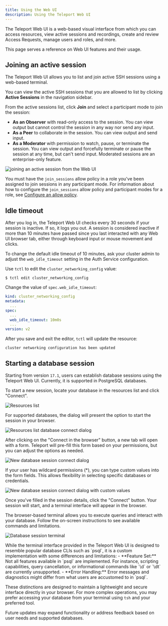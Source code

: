 ```yaml
---
title: Using the Web UI
description: Using the Teleport Web UI
---
```

The Teleport Web UI is a web-based visual interface from which you can access resources,
view active sessions and recordings, create and review Access Requests,
manage users and roles, and more.

This page serves a reference on Web UI features and their usage.

## Joining an active session

The Teleport Web UI allows you to list and join active SSH sessions using a web-based terminal.

You can view the active SSH sessions that you are allowed to list by clicking **Active Sessions** in the navigation sidebar.

From the active sessions list, click **Join** and select a participant mode to join the session:

- **As an Observer** with read-only access to the session. You can view output but cannot control the session in any way nor
  send any input.
- **As a Peer** to collaborate in the session. You can view output and send input.
- **As a Moderator** with permission to watch, pause, or terminate the session. You can view output and forcefully terminate
  or pause the session at any time, but can't send input. Moderated sessions are an enterprise-only feature.

![joining an active session from the Web UI](../../img/webui-active-session.png)

You must have the `join_sessions` allow policy in a role you've been assigned to join sessions in any participant mode.
For information about how to configure the `join_sessions` allow policy and participant modes for a role, see
[Configure an allow policy](../zero-trust-access/access-controls/guides/joining-sessions.mdx).

## Idle timeout

After you log in, the Teleport Web UI checks every 30 seconds if your session is inactive. If so, it
logs you out. A session is considered inactive if more than 10 minutes have passed since you last
interacted with any Web UI browser tab, either through keyboard input or mouse movement and clicks.

To change the default idle timeout of 10 minutes, ask your cluster admin to adjust the
`web_idle_timeout` setting in the Auth Service configuration.

Use `tctl` to edit the `cluster_networking_config` value:

```code
$ tctl edit cluster_networking_config
```

Change the value of `spec.web_idle_timeout`:

```yaml
kind: cluster_networking_config
metadata:
  ...
spec:
  ...
  web_idle_timeout: 10m0s
  ...
version: v2
```

After you save and exit the editor, `tctl` will update the resource:

```text
cluster networking configuration has been updated
```

## Starting a database session

Starting from version `17.1`, users can establish database sessions using the
Teleport Web UI. Currently, it is supported in PostgreSQL databases.

To start a new session, locate your database in the resources list and click
"Connect".

![Resources list](../../img/connect-your-client/webui-db-sessions/resources-list.png)

For supported databases, the dialog will present the option to start
the session in your browser.

![Resources list database connect dialog](../../img/connect-your-client/webui-db-sessions/resources-connect-dialog.png)

After clicking on the "Connect in the browser" button, a new tab will open with
a form. Teleport will pre-fill this form based on your permissions, but you can
adjust the options as needed.

![New database session connect dialog](../../img/connect-your-client/webui-db-sessions/connect-dialog.png)

If your user has wildcard permissions (*), you can type custom values into the
form fields. This allows flexibility in selecting specific databases or
credentials.

![New database session connect dialog with custom values](../../img/connect-your-client/webui-db-sessions/connect-dialog-custom.png)

Once you've filled in the session details, click the "Connect" button. Your
session will start, and a terminal interface will appear in the browser.

The browser-based terminal allows you to execute queries and interact with your
database. Follow the on-screen instructions to see available commands and
limitations.

![Database session terminal](../../img/connect-your-client/webui-db-sessions/session-terminal.png)

<Admonition type="note" title="Database CLI compatibility">
  While the terminal interface provided in the Teleport Web UI is designed to
  resemble popular database CLIs such as `psql`, it is a custom implementation
  with some differences and limitations:
  - **Feature Set:** Not all features available in `psql` are implemented.
    For instance, scripting capabilities, query cancellation, or informational
    commands like `\d` or `\dt` are currently unsupported.
  - **Error Handling:** Error messages and diagnostics might differ from what
    users are accustomed to in `psql`.

  These distinctions are designed to maintain a lightweight and secure interface
  directly in your browser. For more complex operations, you may prefer
  accessing your database from your terminal using `tsh` and your preferred
  tool.

  Future updates may expand functionality or address feedback based on user
  needs and supported databases.
</Admonition>
